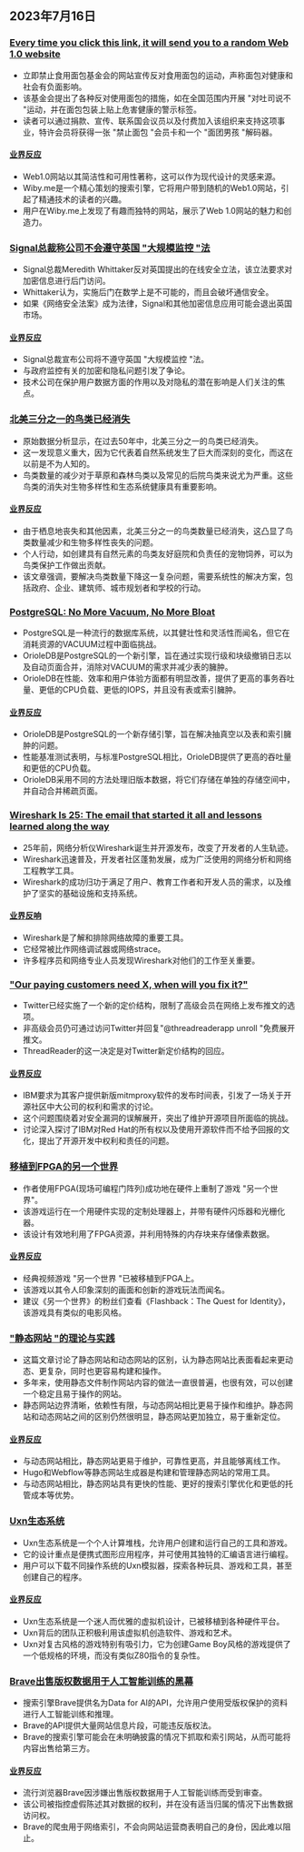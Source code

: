 

<CallToAction />

<Steps>

## 2023年7月16日

### [Every time you click this link, it will send you to a random Web 1.0 website](https://wiby.me/surprise/)

- 立即禁止食用面包基金会的网站宣传反对食用面包的运动，声称面包对健康和社会有负面影响。
- 该基金会提出了各种反对使用面包的措施，如在全国范围内开展 "对吐司说不 "运动，并在面包包装上贴上危害健康的警示标签。
- 读者可以通过捐款、宣传、联系国会议员以及付费加入该组织来支持这项事业，特许会员将获得一张 "禁止面包 "会员卡和一个 "面团男孩 "解码器。

#### [业界反应](http://news.ycombinator.com/item?id=36739920)

- Web1.0网站以其简洁性和可用性著称，这可以作为现代设计的灵感来源。
- Wiby.me是一个精心策划的搜索引擎，它将用户带到随机的Web1.0网站，引起了精通技术的读者的兴趣。
- 用户在Wiby.me上发现了有趣而独特的网站，展示了Web 1.0网站的魅力和创造力。

### [Signal总裁称公司不会遵守英国 "大规模监控 "法](https://fortune.com/2023/07/13/signal-president-mass-surveillance-uk-law/)

- Signal总裁Meredith Whittaker反对英国提出的在线安全立法，该立法要求对加密信息进行后门访问。
- Whittaker认为，实施后门在数学上是不可能的，而且会破坏通信安全。
- 如果《网络安全法案》成为法律，Signal和其他加密信息应用可能会退出英国市场。

#### [业界反应](http://news.ycombinator.com/item?id=36737733)

- Signal总裁宣布公司将不遵守英国 "大规模监控 "法。
- 与政府监控有关的加密和隐私问题引发了争论。
- 技术公司在保护用户数据方面的作用以及对隐私的潜在影响是人们关注的焦点。

### [北美三分之一的鸟类已经消失](https://nautil.us/a-third-of-north-americas-birds-have-vanished-340007/)

- 原始数据分析显示，在过去50年中，北美三分之一的鸟类已经消失。
- 这一发现意义重大，因为它代表着自然系统发生了巨大而深刻的变化，而这在以前是不为人知的。
- 鸟类数量的减少对于草原和森林鸟类以及常见的后院鸟类来说尤为严重。这些鸟类的消失对生物多样性和生态系统健康具有重要影响。

#### [业界反应](http://news.ycombinator.com/item?id=36741910)

- 由于栖息地丧失和其他因素，北美三分之一的鸟类数量已经消失，这凸显了鸟类数量减少和生物多样性丧失的问题。
- 个人行动，如创建具有自然元素的鸟类友好庭院和负责任的宠物饲养，可以为鸟类保护工作做出贡献。
- 该文章强调，要解决鸟类数量下降这一复杂问题，需要系统性的解决方案，包括政府、企业、建筑师、城市规划者和学校的行动。

### [PostgreSQL: No More Vacuum, No More Bloat](https://www.orioledata.com/blog/no-more-vacuum-in-postgresql/)

- PostgreSQL是一种流行的数据库系统，以其健壮性和灵活性而闻名，但它在消耗资源的VACUUM过程中面临挑战。
- OrioleDB是PostgreSQL的一个新引擎，旨在通过实现行级和块级撤销日志以及自动页面合并，消除对VACUUM的需求并减少表的臃肿。
- OrioleDB在性能、效率和用户体验方面都有明显改善，提供了更高的事务吞吐量、更低的CPU负载、更低的IOPS，并且没有表或索引臃肿。

#### [业界反应](http://news.ycombinator.com/item?id=36740921)

- OrioleDB是PostgreSQL的一个新存储引擎，旨在解决抽真空以及表和索引臃肿的问题。
- 性能基准测试表明，与标准PostgreSQL相比，OrioleDB提供了更高的吞吐量和更低的CPU负载。
- OrioleDB采用不同的方法处理旧版本数据，将它们存储在单独的存储空间中，并自动合并稀疏页面。

### [Wireshark Is 25: The email that started it all and lessons learned along the way](https://blog.wireshark.org/2023/07/wireshark-is-25/)

- 25年前，网络分析仪Wireshark诞生并开源发布，改变了开发者的人生轨迹。
- Wireshark迅速普及，开发者社区蓬勃发展，成为广泛使用的网络分析和网络工程教学工具。
- Wireshark的成功归功于满足了用户、教育工作者和开发人员的需求，以及维护了坚实的基础设施和支持系统。

#### [业界反响](http://news.ycombinator.com/item?id=36734214)

- Wireshark是了解和排除网络故障的重要工具。
- 它经常被比作网络调试器或网络strace。
- 许多程序员和网络专业人员发现Wireshark对他们的工作至关重要。

### ["Our paying customers need X, when will you fix it?"](https://twitter.com/maximilianhils/status/1680193548212228097)

- Twitter已经实施了一个新的定价结构，限制了高级会员在网络上发布推文的选项。
- 非高级会员仍可通过访问Twitter并回复"@threadreaderapp unroll "免费展开推文。
- ThreadReader的这一决定是对Twitter新定价结构的回应。

#### [业界反应](http://news.ycombinator.com/item?id=36737567)

- IBM要求为其客户提供新版mitmproxy软件的发布时间表，引发了一场关于开源社区中大公司的权利和需求的讨论。
- 这个问题围绕着对安全漏洞的误解展开，突出了维护开源项目所面临的挑战。
- 讨论深入探讨了IBM对Red Hat的所有权以及使用开源软件而不给予回报的文化，提出了开源开发中权利和责任的问题。

### [移植到FPGA的另一个世界](https://github.com/sylefeb/a5k)

- 作者使用FPGA(现场可编程门阵列)成功地在硬件上重制了游戏 "另一个世界"。
- 该游戏运行在一个用硬件实现的定制处理器上，并带有硬件闪烁器和光栅化器。
- 该设计有效地利用了FPGA资源，并利用特殊的内存块来存储像素数据。

#### [业界反应](http://news.ycombinator.com/item?id=36738347)

- 经典视频游戏 "另一个世界 "已被移植到FPGA上。
- 该游戏以其令人印象深刻的画面和创新的游戏玩法而闻名。
- 建议《另一个世界》的粉丝们查看《Flashback：The Quest for Identity》，该游戏具有类似的电影风格。

### ["静态网站 "的理论与实践](https://utcc.utoronto.ca/~cks/space/blog/web/StaticWebsiteTheoryPractice)

- 这篇文章讨论了静态网站和动态网站的区别，认为静态网站比表面看起来更动态、更复杂，同时也更容易构建和操作。
- 多年来，使用静态文件制作网站内容的做法一直很普遍，也很有效，可以创建一个稳定且易于操作的网站。
- 静态网站边界清晰，依赖性有限，与动态网站相比更易于操作和维护。静态网站和动态网站之间的区别仍然很明显，静态网站更加独立，易于重新定位。

#### [业界反应](http://news.ycombinator.com/item?id=36734423)

- 与动态网站相比，静态网站更易于维护，可靠性更高，并且能够离线工作。
- Hugo和Webflow等静态网站生成器是构建和管理静态网站的常用工具。
- 与动态网站相比，静态网站具有更快的性能、更好的搜索引擎优化和更低的托管成本等优势。

### [Uxn生态系统](https://100r.co/site/uxn.html)

- Uxn生态系统是一个个人计算堆栈，允许用户创建和运行自己的工具和游戏。
- 它的设计重点是便携式图形应用程序，并可使用其独特的汇编语言进行编程。
- 用户可以下载不同操作系统的Uxn模拟器，探索各种玩具、游戏和工具，甚至创建自己的程序。

#### [业界反应](http://news.ycombinator.com/item?id=36734445)

- Uxn生态系统是一个迷人而优雅的虚拟机设计，已被移植到各种硬件平台。
- Uxn背后的团队正积极利用该虚拟机创造软件、游戏和艺术。
- Uxn对复古风格的游戏特别有吸引力，它为创建Game Boy风格的游戏提供了一个低规格的环境，而没有类似Z80指令的复杂性。

### [Brave出售版权数据用于人工智能训练的黑幕](https://stackdiary.com/brave-selling-copyrighted-data-for-ai-training/)

- 搜索引擎Brave提供名为Data for AI的API，允许用户使用受版权保护的资料进行人工智能训练和推理。
- Brave的API提供大量网站信息片段，可能违反版权法。
- Brave的搜索引擎可能会在未明确披露的情况下抓取和索引网站，从而可能将内容出售给第三方。

#### [业界反应](http://news.ycombinator.com/item?id=36735777)

- 流行浏览器Brave因涉嫌出售版权数据用于人工智能训练而受到审查。
- 该公司被指控虚假陈述其对数据的权利，并在没有适当归属的情况下出售数据访问权。
- Brave的爬虫用于网络索引，不会向网站运营商表明自己的身份，因此难以阻止。

</Steps>
